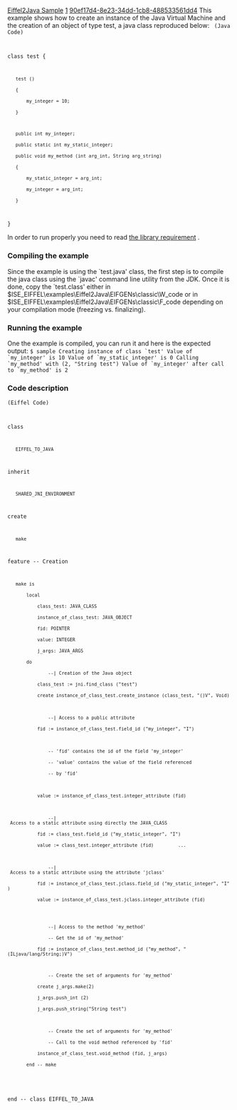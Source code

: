 [[Property:title|Eiffel2Java Sample]]
[[Property:weight|1]]
[[Property:uuid|90ef17d4-8e23-34dd-1cb8-488533561dd4]]
This example shows how to create an instance of the Java Virtual Machine and the creation of an object of type <eiffel>test</eiffel>, a java class reproduced below: 
<code lang="java">
(Java Code)

class test 
{
	test () 
	{
		my_integer = 10;
	}

	public int my_integer;
	public static int my_static_integer;
	public void my_method (int arg_int, String arg_string) 
	{		
		my_static_integer = arg_int;
		my_integer = arg_int;
	}
}
</code>

In order to run properly you need to read [[Eiffel2Java|the library requirement]] . 

===Compiling the example===

Since the example is using the `test.java' class, the first step is to compile the java class using the `javac' command line utility from the JDK. Once it is done, copy the `test.class' either in $ISE_EIFFEL\examples\Eiffel2Java\EIFGENs\classic\W_code or in $ISE_EIFFEL\examples\Eiffel2Java\EIFGENs\classic\F_code depending on your compilation mode (freezing vs. finalizing).

===Running the example===

One the example is compiled, you can run it and here is the expected output:
<code>
$ sample
Creating instance of class `test'
Value of `my_integer' is 10
Value of `my_static_integer' is 0
Calling `my_method' with (2, "String test")
Value of `my_integer' after call to `my_method' is 2
</code>

===Code description===
<code>(Eiffel Code)
		
class 
	EIFFEL_TO_JAVA
inherit	
	SHARED_JNI_ENVIRONMENT

create
	make

feature -- Creation	
	
	make is
		local
			class_test: JAVA_CLASS
			instance_of_class_test: JAVA_OBJECT	
			fid: POINTER
			value: INTEGER			
			j_args: JAVA_ARGS		
		do
				--| Creation of the Java object
			class_test := jni.find_class ("test")
			create instance_of_class_test.create_instance (class_test, "()V", Void)
			
				--| Access to a public attribute
			fid := instance_of_class_test.field_id ("my_integer", "I")
			
				-- 'fid' contains the id of the field 'my_integer'
				-- 'value' contains the value of the field referenced	
				-- by 'fid'
				
			value := instance_of_class_test.integer_attribute (fid)
			
				--| Access to a static attribute using directly the JAVA_CLASS			
			fid := class_test.field_id ("my_static_integer", "I")			
			value := class_test.integer_attribute (fid)			...				
			
				--| Access to a static attribute using the attribute 'jclass'			
			fid := instance_of_class_test.jclass.field_id ("my_static_integer", "I")			
			value := instance_of_class_test.jclass.integer_attribute (fid)							
			
				--| Access to the method 'my_method'
				-- Get the id of 'my_method'
			fid := instance_of_class_test.method_id ("my_method", "(ILjava/lang/String;)V")	

				-- Create the set of arguments for 'my_method'		
			create j_args.make(2)			
			j_args.push_int (2)			
			j_args.push_string("String test")				
			
				-- Create the set of arguments for 'my_method'
				-- Call to the void method referenced by 'fid'
			instance_of_class_test.void_method (fid, j_args)		
		end -- make
		
end -- class EIFFEL_TO_JAVA</code>




